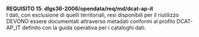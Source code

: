 ::: {#req-15 .callout-important appearance="simple" icon=false}
[**REQUISITO 15**]{.testo-rosso}: **dlgs36-2006/opendata/req/md/dcat-ap-it**<br>
I dati, con esclusione di quelli territoriali, resi disponibili per il riutilizzo DEVONO essere documentati attraverso metadati conformi al profilo DCAT-AP_IT definito con la guida operativa per i cataloghi dati.
:::
